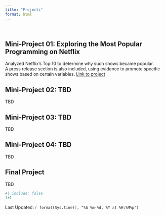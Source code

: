 ```yaml
---
title: "Projects"
format: html
---
```

\

## Mini-Project 01: Exploring the Most Popular Programming on Netflix
Analyzed Netflix's Top 10 to determine why such shows became popular. <br>
A press release section is also included, using evidence to promote specific shows based on certain variables. [Link to project](./projects/mini01.qmd)

## Mini-Project 02: TBD
TBD

## Mini-Project 03: TBD
TBD

## Mini-Project 04: TBD
TBD

## Final Project
TBD
```r
#| include: false
1+1
```
Last Updated: `r format(Sys.time(), "%A %m-%d, %Y at %H:%M%p")`
